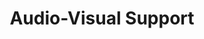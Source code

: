 ---
title: Audio-Visual Support
description: Expert AV Support for Businesses. Installation, maintenance, and troubleshooting for conference rooms, collaboration spaces, signage displays, and control systems.
image:
    icon: ../../assets/icons/audioVisual.svg
    cover:
    article:
---